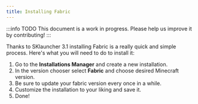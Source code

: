 ```yaml
---
title: Installing Fabric
---
```


:::info TODO
This document is a work in progress. Please help us improve it by contributing!
:::

Thanks to SKlauncher 3.1 installing Fabric is a really quick and simple process. Here's what you will need to do to install it:

1. Go to the **Installations Manager** and create a new installation.
2. In the version chooser select **Fabric** and choose desired Minecraft version.
3. Be sure to update your fabric version every once in a while.
4. Customize the installation to your liking and save it.
5. Done!

